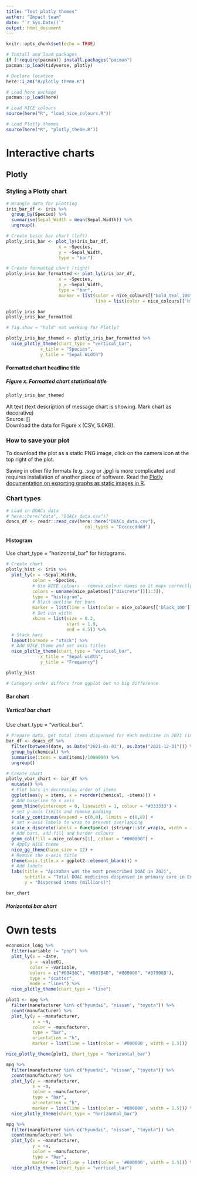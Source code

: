 ```yaml
---
title: "Test plotly themes"
author: "Impact team"
date: "`r Sys.Date()`"
output: html_document
---
```


```r
knitr::opts_chunk$set(echo = TRUE)

# Install and load packages
if (!require(pacman)) install.packages("pacman")
pacman::p_load(tidyverse, plotly)

# Declare location
here::i_am("R/plotly_theme.R")

# Load here package
pacman::p_load(here)

# Load NICE colours
source(here("R", "load_nice_colours.R"))

# Load Plotly themes
source(here("R", "plotly_theme.R"))
```

# Interactive charts

## Plotly

### Styling a Plotly chart

```r
# Wrangle data for plotting
iris_bar_df <- iris %>% 
  group_by(Species) %>% 
  summarise(Sepal_Width = mean(Sepal.Width)) %>% 
  ungroup()

# Create basic bar chart (left)
plotly_iris_bar <- plot_ly(iris_bar_df,
                    x = ~Species,
                    y = ~Sepal_Width,
                    type = "bar")

# Create formatted chart (right)
plotly_iris_bar_formatted <- plot_ly(iris_bar_df,
                    x = ~Species,
                    y = ~Sepal_Width,
                    type = "bar",
                    marker = list(color = nice_colours[["bold_teal_100"]],
                                  line = list(color = nice_colours[['black_100']], width = 1.5)))

plotly_iris_bar
plotly_iris_bar_formatted

# fig.show = "hold" not working for Plotly?
```

```r
plotly_iris_bar_themed <- plotly_iris_bar_formatted %>% 
  nice_plotly_theme(chart_type = "vertical_bar",
             x_title = "Species",
             y_title = "Sepal Width")
```

#### Formatted chart headline title
##### Figure x. Formatted chart statistical title

```r
plotly_iris_bar_themed
```
Alt text (text description of message chart is showing. Mark chart as decorative)  
Source: []  
Download the data for Figure x (CSV, 5.0KB).

### How to save your plot

To download the plot as a static PNG image, click on the camera icon at the top right of the plot.

Saving in other file formats (e.g. .svg or .jpg) is more complicated and requires installation of another piece of software. Read the [Plotly documentation on exporting graphs as static images in R](https://plotly.com/r/static-image-export/).

### Chart types

```r

# Load in DOACs data
# here::here("data", "DOACs_data.csv")?
doacs_df <- readr::read_csv(here::here("DOACs_data.csv"),
                              col_types = "Dcccccdddd")

```

#### Histogram

Use chart_type = "horizontal_bar" for histograms.

```r
# Create chart
plotly_hist <- iris %>%
  plot_ly(x = ~Sepal.Width,
          color = ~Species,
          # Use NICE colours - remove colour names so it maps correctly
          colors = unname(nice_palettes[["discrete"]][1:3]),
          type = "histogram",
          # Black outline for bars
          marker = list(line = list(color = nice_colours[['black_100']], width = 1.5)),
          # Set bin width
          xbins = list(size = 0.2,
                       start = 1.9,
                       end = 4.5)) %>% 
  # Stack bars
  layout(barmode = "stack") %>% 
  # Add NICE theme and set axis titles
  nice_plotly_theme(chart_type = "vertical_bar",
             x_title = "Sepal width",
             y_title = "Frequency")

plotly_hist

# Category order differs from ggplot but no big difference

```

#### Bar chart

##### Vertical bar chart

Use chart_type = "vertical_bar".

```r

# Prepare data, get total items dispensed for each medicine in 2021 (in millions)
bar_df <- doacs_df %>% 
  filter(between(date, as.Date("2021-01-01"), as.Date("2021-12-31"))) %>% 
  group_by(chemical) %>% 
  summarise(items = sum(items)/1000000) %>% 
  ungroup()

# Create chart
plotly_vbar_chart <- bar_df %>%
  mutate() %>% 
  # Plot bars in decreasing order of items
  ggplot(aes(y = items, x = reorder(chemical, -items))) +
  # Add baseline to x axis
  geom_hline(yintercept = 0, linewidth = 1, colour = "#333333") +
  # set y-axis limits and remove padding
  scale_y_continuous(expand = c(0,0), limits = c(0,8)) +
  # set x-axis labels to wrap to prevent overlapping
  scale_x_discrete(labels = function(x) {stringr::str_wrap(x, width = 10)}) +
  # Add bars, add fill and border colours
  geom_col(fill = nice_colours[1], colour = "#000000") +
  # Apply NICE theme
  nice_gg_theme(base_size = 12) +
  # Remove the x-axis title
  theme(axis.title.x = ggplot2::element_blank()) +
  # Add labels
  labs(title = "Apixaban was the most prescribed DOAC in 2021",
       subtitle = "Total DOAC medicines dispensed in primary care in England, 2020",
       y = "Dispensed items (millions)")

bar_chart

```

##### Horizontal bar chart

# Own tests

```r
economics_long %>%
  filter(variable != "pop") %>%
  plot_ly(x = ~date,
         y = ~value01,
         color = ~variable,
         colors = c("#00436C", "#D07B4D", "#000000", "#37906D"),
         type = "scatter",
         mode = "lines") %>%
  nice_plotly_theme(chart_type = "line")
```


```r
plot1 <- mpg %>%
  filter(manufacturer %in% c("hyundai", "nissan", "toyota")) %>%
  count(manufacturer) %>%
  plot_ly(y = ~manufacturer,
          x = ~n,
          color = ~manufacturer,
          type = "bar",
          orientation = "h",
          marker = list(line = list(color = '#000000', width = 1.5)))

nice_plotly_theme(plot1, chart_type = "horizontal_bar")
```


```r
mpg %>%
  filter(manufacturer %in% c("hyundai", "nissan", "toyota")) %>%
  count(manufacturer) %>%
  plot_ly(y = ~manufacturer,
          x = ~n,
          color = ~manufacturer,
          type = "bar",
          orientation = "h",
          marker = list(line = list(color = '#000000', width = 1.5))) %>%
  nice_plotly_theme(chart_type = "horizontal_bar")
```


```r
mpg %>%
  filter(manufacturer %in% c("hyundai", "nissan", "toyota")) %>%
  count(manufacturer) %>%
  plot_ly(x = ~manufacturer,
          y = ~n,
          color = ~manufacturer,
          type = "bar",
          marker = list(line = list(color = '#000000', width = 1.5))) %>%
  nice_plotly_theme(chart_type = "vertical_bar")
```

